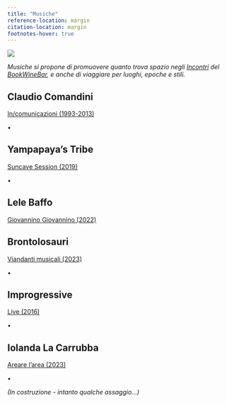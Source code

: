 ```yaml
---
title: "Musiche"
reference-location: margin
citation-location: margin
footnotes-hover: true
---
```


![](images/immagini_bookwinebar/_fotolocale/Musici.JPG)

*Musiche si propone di promuovere quanto trova spazio negli [Incontri](https://grandtour.shop/incontri.html) del [BookWineBar](https://grandtour.shop/bookwinebar.html), e anche di viaggiare per luoghi, epoche e stili.*

## Claudio Comandini

[In/comunicazioni (1993-2013)](https://soundcloud.com/claudio_comandini?utm_source=clipboard&utm_medium=text&utm_campaign=social_sharing)

•

## Yampapaya's Tribe

[Suncave Session (2019)](https://www.youtube.com/watch?v=Vb628fmrEQM)

•

## Lele Baffo

[Giovannino Giovannino (2022)](https://www.youtube.com/watch?v=v_V1Iwwk8tg)

## Brontolosauri

[Viandanti musicali (2023)](https://www.youtube.com/watch?v=-IcvOQ-lS5A)

•

## Improgressive 

[Live (2016)](https://www.youtube.com/watch?v=zwdDUPT1D9U)

•

## Iolanda La Carrubba

[Areare l'area (2023)](https://youtu.be/XizPYvwnEZk?si=e1q2cQ9fD0zNW0au)

•

*(In costruzione - intanto qualche assaggio...)*
